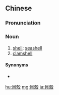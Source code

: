 {{also|貝殻|贝壳}}
==Chinese==
{{zh-forms|s=贝壳}}

===Pronunciation===
{{zh-pron
|m=bèiké,er=y
|c=bui3 hok3
|mn=pòe-khak
|ma=y
|cat=n
}}

===Noun===
{{zh-noun}}

# [[shell]]; [[seashell]]
# [[clamshell]]

====Synonyms====
* {{zh-l|海貝}}

{{zh-cat|Advanced|Mollusks}}

[[hu:貝殼]]
[[mg:貝殼]]
[[ja:貝殼]]